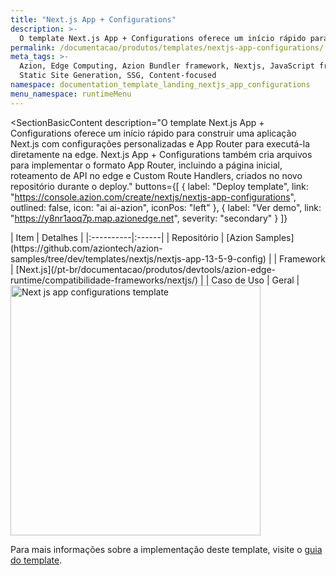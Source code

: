 ```yaml
---
title: "Next.js App + Configurations"
description: >-
  O template Next.js App + Configurations oferece um início rápido para construir uma aplicação Next.js com configurações personalizadas e App Router para executá-la diretamente na edge. Next.js App + Configurations também cria arquivos para implementar o formato App Router, incluindo a página inicial, roteamento de API no edge e Custom Route Handlers, criados no novo repositório durante o deploy.
permalink: /documentacao/produtos/templates/nextjs-app-configurations/
meta_tags: >-
  Azion, Edge Computing, Azion Bundler framework, Nextjs, JavaScript frameworks,
  Static Site Generation, SSG, Content-focused
namespace: documentation_template_landing_nextjs_app_configurations
menu_namespace: runtimeMenu
---
```



<SectionBasicContent
  description="O template Next.js App + Configurations oferece um início rápido para construir uma aplicação Next.js com configurações personalizadas e App Router para executá-la diretamente na edge. Next.js App + Configurations também cria arquivos para implementar o formato App Router, incluindo a página inicial, roteamento de API no edge e Custom Route Handlers, criados no novo repositório durante o deploy."
  buttons={[
    { label: "Deploy template", link: "https://console.azion.com/create/nextjs/nextjs-app-configurations", outlined: false, icon: "ai ai-azion", iconPos: "left" },
    { label: "Ver demo", link: "https://y8nr1aoq7p.map.azionedge.net", severity: "secondary" }
  ]}
>
  <Fragment slot="content">
    <div style="flex: 1; min-width: 300px;">
      | Item | Detalhes |
      |:----------|:------|
      | Repositório | [Azion Samples](https://github.com/aziontech/azion-samples/tree/dev/templates/nextjs/nextjs-app-13-5-9-config) |
      | Framework | [Next.js](/pt-br/documentacao/produtos/devtools/azion-edge-runtime/compatibilidade-frameworks/nextjs/) |
      | Caso de Uso | Geral |
    </div>
    <div style="display: flex; justify-content: center; align-items: center; flex: 1;">
      <img src="/assets/docs/images/uploads/template-showcase/nextjs/nextjs-app-configurations.png" width="400" alt="Next js app configurations template" style="min-width: 100%; max-width: 100%; height: auto;" />
    </div>
  </Fragment>
</SectionBasicContent>

Para mais informações sobre a implementação deste template, visite o [guia do template](/pt-br/documentacao/produtos/guias/nextjs-app-configurations/).
